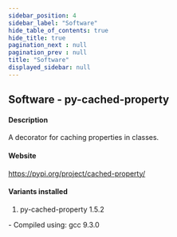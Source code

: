 ```yaml
---
sidebar_position: 4
sidebar_label: "Software"
hide_table_of_contents: true
hide_title: true
pagination_next : null
pagination_prev : null
title: "Software"
displayed_sidebar: null
---
```


## Software - py-cached-property


#### Description
A decorator for caching properties in classes.

#### Website
https://pypi.org/project/cached-property/

#### Variants installed
1. py-cached-property 1.5.2
<div class="ul-circle">
    - Compiled using: gcc 9.3.0
</div>

